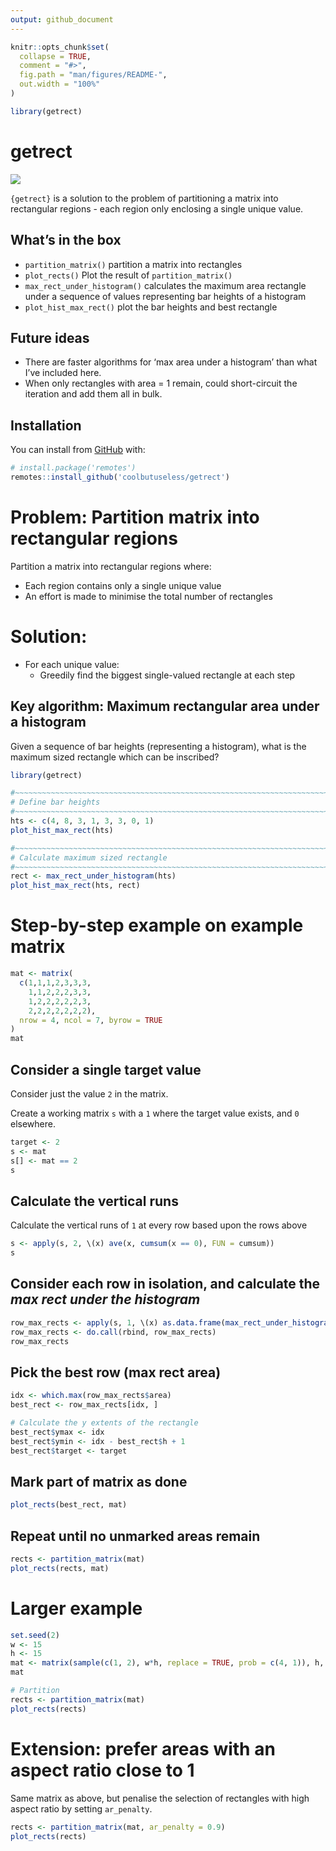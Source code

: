 ```yaml
---
output: github_document
---
```


<!-- README.md is generated from README.Rmd. Please edit that file -->

```r
knitr::opts_chunk$set(
  collapse = TRUE,
  comment = "#>",
  fig.path = "man/figures/README-",
  out.width = "100%"
)

library(getrect)
```

# getrect

<!-- badges: start -->
![](https://img.shields.io/badge/cool-useless-green.svg)
<!-- badges: end -->

`{getrect}` is a solution to the problem of partitioning a matrix into 
rectangular regions - each region only enclosing a single unique value.


## What's in the box

* `partition_matrix()` partition a matrix into rectangles 
* `plot_rects()` Plot the result of `partition_matrix()`
* `max_rect_under_histogram()` calculates the maximum area rectangle under
  a sequence of values representing bar heights of a histogram
* `plot_hist_max_rect()` plot the bar heights and best rectangle

## Future ideas

* There are faster algorithms for 'max area under a histogram' than what I've 
  included here.
* When only rectangles with area = 1 remain, could short-circuit the iteration
  and add them all in bulk.

## Installation

You can install from [GitHub](https://github.com/coolbutuseless/getrect) with:

``` r
# install.package('remotes')
remotes::install_github('coolbutuseless/getrect')
```


# Problem: Partition matrix into rectangular regions

Partition a matrix into rectangular regions where:

* Each region contains only a single unique value
* An effort is made to minimise the total number of rectangles 


# Solution:

* For each unique value: 
    * Greedily find the biggest single-valued rectangle at each step



## Key algorithm: Maximum rectangular area under a histogram

Given a sequence of bar heights (representing a histogram), what is the 
maximum sized rectangle which can be inscribed?

```r
library(getrect)

#~~~~~~~~~~~~~~~~~~~~~~~~~~~~~~~~~~~~~~~~~~~~~~~~~~~~~~~~~~~~~~~~~~~~~~~~~~~~
# Define bar heights
#~~~~~~~~~~~~~~~~~~~~~~~~~~~~~~~~~~~~~~~~~~~~~~~~~~~~~~~~~~~~~~~~~~~~~~~~~~~~
hts <- c(4, 8, 3, 1, 3, 3, 0, 1)
plot_hist_max_rect(hts)

#~~~~~~~~~~~~~~~~~~~~~~~~~~~~~~~~~~~~~~~~~~~~~~~~~~~~~~~~~~~~~~~~~~~~~~~~~~~~
# Calculate maximum sized rectangle
#~~~~~~~~~~~~~~~~~~~~~~~~~~~~~~~~~~~~~~~~~~~~~~~~~~~~~~~~~~~~~~~~~~~~~~~~~~~~
rect <- max_rect_under_histogram(hts)
plot_hist_max_rect(hts, rect)
```





# Step-by-step example on example matrix

```r
mat <- matrix(
  c(1,1,1,2,3,3,3,
    1,1,2,2,2,3,3,
    1,2,2,2,2,2,3,
    2,2,2,2,2,2,2), 
  nrow = 4, ncol = 7, byrow = TRUE
)
mat
```




## Consider a single target value

Consider just the value `2` in the matrix.  

Create a working matrix `s` with a `1` where the target value exists, and `0`
elsewhere.

```r
target <- 2
s <- mat
s[] <- mat == 2
s
```

## Calculate the vertical runs

Calculate the vertical runs of `1` at every row based upon the rows above

```r
s <- apply(s, 2, \(x) ave(x, cumsum(x == 0), FUN = cumsum))
s
```

## Consider each row in isolation, and calculate the *max rect under the histogram*

```r
row_max_rects <- apply(s, 1, \(x) as.data.frame(max_rect_under_histogram(x)))
row_max_rects <- do.call(rbind, row_max_rects)
row_max_rects
```

## Pick the best row (max rect area)

```r
idx <- which.max(row_max_rects$area)
best_rect <- row_max_rects[idx, ]

# Calculate the y extents of the rectangle
best_rect$ymax <- idx
best_rect$ymin <- idx - best_rect$h + 1
best_rect$target <- target
```

## Mark part of matrix as done

```r
plot_rects(best_rect, mat)
```


## Repeat until no unmarked areas remain

```r
rects <- partition_matrix(mat)
plot_rects(rects, mat)
```

# Larger example

```r
set.seed(2)
w <- 15
h <- 15
mat <- matrix(sample(c(1, 2), w*h, replace = TRUE, prob = c(4, 1)), h, w)
mat

# Partition
rects <- partition_matrix(mat)
plot_rects(rects)
```



# Extension: prefer areas with an aspect ratio close to 1

Same matrix as above, but penalise the selection of rectangles with
high aspect ratio by setting `ar_penalty`.

```r
rects <- partition_matrix(mat, ar_penalty = 0.9)
plot_rects(rects)
```



